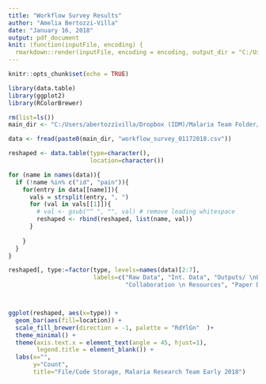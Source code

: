 ```yaml
---
title: "Workflow Survey Results"
author: "Amelia Bertozzi-Villa"
date: "January 16, 2018"
output: pdf_document
knit: (function(inputFile, encoding) {
  rmarkdown::render(inputFile, encoding = encoding, output_dir = "C:/Users/abertozzivilla/Dropbox (IDM)/Malaria Team Folder/projects/dropbox_workflow/") })
---
```


```r
knitr::opts_chunk$set(echo = TRUE)

library(data.table)
library(ggplot2)
library(RColorBrewer)

rm(list=ls())
main_dir <- "C:/Users/abertozzivilla/Dropbox (IDM)/Malaria Team Folder/projects/dropbox_workflow/"

data <- fread(paste0(main_dir, "workflow_survey_01172018.csv"))

reshaped <- data.table(type=character(),
                       location=character())

for (name in names(data)){
  if (!name %in% c("id", "pain")){
    for(entry in data[[name]]){
      vals = strsplit(entry, ", ")
      for (val in vals[[1]]){
        # val <- gsub("^ ", "", val) # remove leading whitespace
        reshaped <- rbind(reshaped, list(name, val))
      }
      
    }
  }
}

reshaped[, type:=factor(type, levels=names(data)[2:7], 
                        labels=c("Raw Data", "Int. Data", "Outputs/ \nEstimates",
                                 "Collaboration \n Resources", "Paper Drafts", "Code"))]



ggplot(reshaped, aes(x=type)) +
  geom_bar(aes(fill=location)) +
  scale_fill_brewer(direction = -1, palette = "RdYlGn"  )+
  theme_minimal() +
  theme(axis.text.x = element_text(angle = 45, hjust=1),
        legend.title = element_blank()) +
  labs(x="",
       y="Count",
       title="File/Code Storage, Malaria Research Team Early 2018")



```

